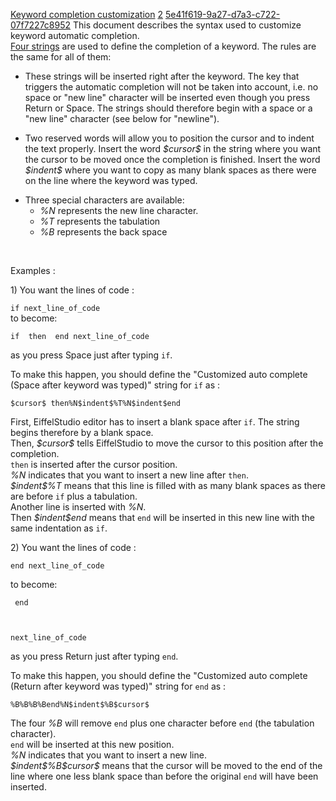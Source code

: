 [[Property:title|Keyword completion customization]]
[[Property:weight|2]]
[[Property:uuid|5e41f619-9a27-d7a3-c722-07f7227c8952]]
This document describes the syntax used to customize keyword automatic completion. <br/>
[[Keywords automatic completion preferences|Four strings]]  are used to define the completion of a keyword. The rules are the same for all of them: 

*  These strings will be inserted right after the keyword. The key that triggers the automatic completion will not be taken into account, i.e. no space or "new line" character will be inserted even though you press Return or Space. The strings should therefore begin with a space or a "new line" character (see below for "newline").

*  Two reserved words will allow you to position the cursor and to indent the text properly. Insert the word ''$cursor$'' in the string where you want the cursor to be moved once the completion is finished. Insert the word ''$indent$'' where you want to copy as many blank spaces as there were on the line where the keyword was typed. 

*  Three special characters are available:
**  ''%N'' represents the new line character. 
**  ''%T'' represents the tabulation 
**  ''%B'' represents the back space 
<br/>


Examples :

1) You want the lines of code :

<code>
if 
next_line_of_code
</code><br/>

to become: 

<code>
if <cursor here> then
<one more tabulation> 
end 
next_line_of_code
</code>

as you press Space just after typing <code>if</code>. 

To make this happen, you should define the "Customized auto complete (Space after keyword was typed)" string for <code>if</code> as : 

<code lang="text">
$cursor$ then%N$indent$%T%N$indent$end
</code>

First, EiffelStudio editor has to insert a blank space after <code>if</code>. The string begins therefore by a blank space. <br/>
Then, ''$cursor$'' tells EiffelStudio to move the cursor to this position after the completion. <br/>
<code>then</code> is inserted after the cursor position. <br/>
''%N'' indicates that you want to insert a new line after <code>then</code>. <br/>
''$indent$%T'' means that this line is filled with as many blank spaces as there are before <code>if</code> plus a tabulation. <br/>
Another line is inserted with ''%N''. <br/>
Then ''$indent$end'' means that <code>end</code> will be inserted in this new line with the same indentation as <code>if</code>. 


2) You want the lines of code :

<code>
end
next_line_of_code 
</code>

to become:

<code>
end

next_line_of_code 
</code>

as you press Return just after typing <code>end</code>.

To make this happen, you should define the "Customized auto complete (Return after keyword was typed)" string for <code>end</code> as : 

<code lang="text">
%B%B%B%Bend%N$indent$%B$cursor$
</code>

The four ''%B'' will remove <code>end</code> plus one character before <code>end</code> (the tabulation character). <br/>
<code>end</code> will be inserted at this new position. <br/>
''%N'' indicates that you want to insert a new line. <br/>
''$indent$%B$cursor$'' means that the cursor will be moved to the end of the line where one less blank space than before the original <code>end</code> will have been inserted. 


{{note|EiffelStudio editor can insert spaces instead of tabulation when you use special character ''%T''. This is set in [[General Editor Preferences|another section of the preferences]] .}}

{{seealso|<br/>
[[Keywords automatic completion preferences|Keywords automatic completion preferences]]  <br/>
[[Default values for keyword completion preferences|Default values for keyword completion preferences]]  <br/>
}}




